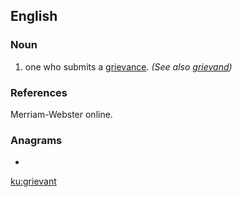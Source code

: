 ==English==

===Noun===
{{en-noun}}

# one who submits a [[grievance]]. ''(See also [[grievand]])''

===References===
Merriam-Webster online.

===Anagrams===
* {{l|en|averting}}

[[ku:grievant]]